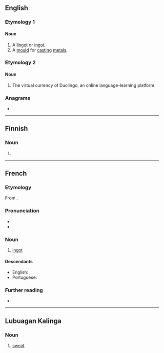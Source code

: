 ==English==

===Etymology 1===

====Noun====
{{en-noun}}

# A [[linget]] or [[ingot]].
# A [[mould]] for [[cast]]ing [[metal]]s.

===Etymology 2===
{{blend|en|lingo|ingot}}

====Noun====
{{en-noun}}

# {{lb|en|internet}} {{rfd-sense|en}} The virtual currency of Duolingo, an online language-learning platform.

{{Webster 1913}}

===Anagrams===
* {{anagrams|en|a=gilnot|loting|tiglon|toling}}

----

==Finnish==

===Noun===
{{head|fi|noun form}}

# {{fi-form of|linko|case=nominative|pl=plural}}

----

==French==

===Etymology===
From {{etyl|en|fr}} {{m|en|ingot}}.

===Pronunciation===
* {{fr-IPA}}
* {{audio|Fr-Paris--lingot.ogg|Audio (Paris)|lang=fr}}

===Noun===
{{fr-noun|m}}

# [[ingot]]

====Descendants====
* English: {{l|en|lingot}}, {{l|en|linget}}
* Portuguese: {{l|pt|lingote}}

===Further reading===
* {{R:TLFi}}

----

==Lubuagan Kalinga==

===Noun===
{{head|knb|noun}}

# [[sweat]]
